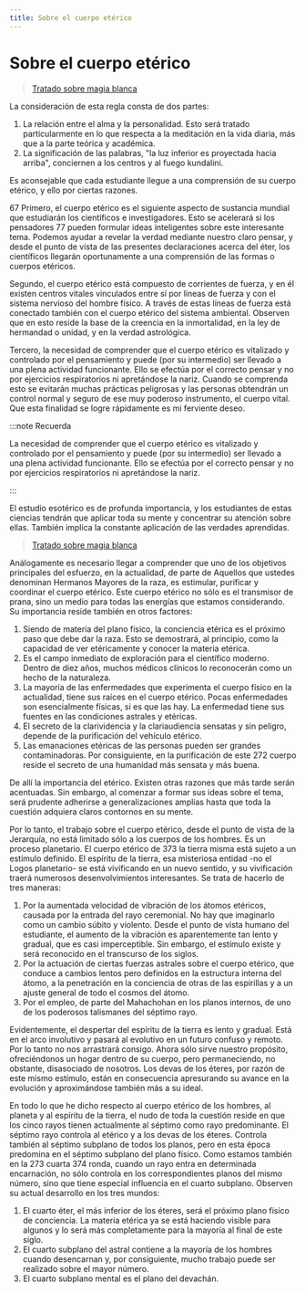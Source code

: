 ```yaml
---
title: Sobre el cuerpo etérico
---
```


# Sobre el cuerpo etérico

> [Tratado sobre magia blanca](/tratado-sobre-magia-blanca/regla-2#en76)

La consideración de esta regla consta de dos partes:

1. La relación entre el alma y la personalidad. Esto será tratado particularmente en lo que respecta a la meditación en la vida diaria, más que a la parte teórica y académica.
2. La significación de las palabras, "la luz inferior es proyectada hacia arriba", conciernen a los centros y al fuego kundalini.

Es aconsejable que cada estudiante llegue a una comprensión de su cuerpo etérico, y ello por ciertas razones.

<p><Pin lang="es">67</Pin> Primero, el cuerpo etérico es el siguiente aspecto de sustancia mundial que estudiarán los científicos e investigadores. Esto se acelerará si los pensadores <Pin lang="en">77</Pin> pueden formular ideas inteligentes sobre este interesante tema. Podemos ayudar a revelar la verdad mediante nuestro claro pensar, y desde el punto de vista de las presentes declaraciones acerca del éter, los científicos llegarán oportunamente a una comprensión de las formas o cuerpos etéricos.</p>

Segundo, el cuerpo etérico está compuesto de corrientes de fuerza, y en él existen centros vitales vinculados entre sí por líneas de fuerza y con el sistema nervioso del hombre físico. A través de estas líneas de fuerza está conectado también con el cuerpo etérico del sistema ambiental. Observen que en esto reside la base de la creencia en la inmortalidad, en la ley de hermandad o unidad, y en la verdad astrológica.

Tercero, la necesidad de comprender que el cuerpo etérico es vitalizado y controlado por el pensamiento y puede (por su intermedio) ser llevado a una plena actividad funcionante. Ello se efectúa por el correcto pensar y no por ejercicios respiratorios ni apretándose la nariz. Cuando se comprenda esto se evitarán muchas prácticas peligrosas y las personas obtendrán un control normal y seguro de ese muy poderoso instrumento, el cuerpo vital. Que esta finalidad se logre rápidamente es mi ferviente deseo.

:::note Recuerda

La necesidad de comprender que el cuerpo etérico es vitalizado y controlado por el pensamiento y puede (por su intermedio) ser llevado a una plena actividad funcionante. Ello se efectúa por el correcto pensar y no por ejercicios respiratorios ni apretándose la nariz.

:::

El estudio esotérico es de profunda importancia, y los estudiantes de estas ciencias tendrán que aplicar toda su mente y concentrar su atención sobre ellas. También implica la constante aplicación de las verdades aprendidas.

> [Tratado sobre magia blanca](/tratado-sobre-magia-blanca/regla-10-2#en372)

Análogamente es necesario llegar a comprender que uno de los objetivos principales del esfuerzo, en la actualidad, de parte de Aquellos que ustedes denominan Hermanos Mayores de la raza, es estimular, purificar y coordinar el cuerpo etérico. Este cuerpo etérico no sólo es el transmisor de prana, sino un medio para todas las energías que estamos considerando. Su importancia reside también en otros factores:

1. Siendo de materia del plano físico, la conciencia etérica es el próximo paso que debe dar la raza. Esto se demostrará, al principio, como la capacidad de ver etéricamente y conocer la materia etérica.
2. Es el campo inmediato de exploración para el científico moderno. Dentro de diez años, muchos médicos clínicos lo reconocerán como un hecho de la naturaleza.
3. La mayoría de las enfermedades que experimenta el cuerpo físico en la actualidad, tiene sus raíces en el cuerpo etérico. Pocas enfermedades son esencialmente físicas, si es que las hay. La enfermedad tiene sus fuentes en las condiciones astrales y etéricas.
4. El secreto de la clarividencia y la clariaudiencia sensatas y sin peligro, depende de la purificación del vehículo etérico.
5. Las emanaciones etéricas de las personas pueden ser grandes contaminadoras. Por consiguiente, en la purificación de este <Pin lang="es">272</Pin> cuerpo reside el secreto de una humanidad más sensata y más buena.

De allí la importancia del etérico. Existen otras razones que más tarde serán acentuadas. Sin embargo, al comenzar a formar sus ideas sobre el tema, será prudente adherirse a generalizaciones amplias hasta que toda la cuestión adquiera claros contornos en su mente.

Por lo tanto, el trabajo sobre el cuerpo etérico, desde el punto de vista de la Jerarquía, no está limitado sólo a los cuerpos de los hombres. Es un proceso planetario. El cuerpo etérico de <Pin lang="en">373</Pin> la tierra misma está sujeto a un estímulo definido. El espíritu de la tierra, esa misteriosa entidad -no el Logos planetario- se está vivificando en un nuevo sentido, y su vivificación traerá numerosos desenvolvimientos interesantes. Se trata de hacerlo de tres maneras:

1. Por la aumentada velocidad de vibración de los átomos etéricos, causada por la entrada del rayo ceremonial. No hay que imaginarlo como un cambio súbito y violento. Desde el punto de vista humano del estudiante, el aumento de la vibración es aparentemente tan lento y gradual, que es casi imperceptible. Sin embargo, el estímulo existe y será reconocido en el transcurso de los siglos.
2. Por la actuación de ciertas fuerzas astrales sobre el cuerpo etérico, que conduce a cambios lentos pero definidos en la estructura interna del átomo, a la penetración en la conciencia de otras de las espirillas y a un ajuste general de todo el cosmos del átomo.
3. Por el empleo, de parte del Mahachohan en los planos internos, de uno de los poderosos talismanes del séptimo rayo.

Evidentemente, el despertar del espíritu de la tierra es lento y gradual. Está en el arco involutivo y pasará al evolutivo en un futuro confuso y remoto. Por lo tanto no nos arrastrará consigo. Ahora sólo sirve nuestro propósito, ofreciéndonos un hogar dentro de su cuerpo, pero permaneciendo, no obstante, disasociado de nosotros. Los devas de los éteres, por razón de este mismo estímulo, están en consecuencia apresurando su avance en la evolución y aproximándose también más a su ideal.

En todo lo que he dicho respecto al cuerpo etérico de los hombres, al planeta y al espíritu de la tierra, el nudo de toda la cuestión reside en que los cinco rayos tienen actualmente al séptimo como rayo predominante. El séptimo rayo controla al etérico y a los devas de los éteres. Controla también al séptimo subplano de todos los planos, pero en esta época predomina en el séptimo subplano del plano físico. Como estamos también en la <Pin lang="es">273</Pin> cuarta <Pin lang="en">374</Pin> ronda, cuando un rayo entra en determinada encarnación, no sólo controla en los correspondientes planos del mismo número, sino que tiene especial influencia en el cuarto subplano. Observen su actual desarrollo en los tres mundos:

1. El cuarto éter, el más inferior de los éteres, será el próximo plano físico de conciencia. La materia etérica ya se está haciendo visible para algunos y lo será más completamente para la mayoría al final de este siglo.
2. El cuarto subplano del astral contiene a la mayoría de los hombres cuando desencarnan y, por consiguiente, mucho trabajo puede ser realizado sobre el mayor número.
3. El cuarto subplano mental es el plano del devachán.

